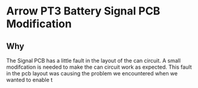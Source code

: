 # Arrow PT3 Battery Signal PCB Modification

## Why

The Signal PCB has a little fault in the layout of the can circuit. A small modifcation is needed to make the can circuit work as expected. This fault in the pcb layout was causing the problem we encountered when we wanted to enable t